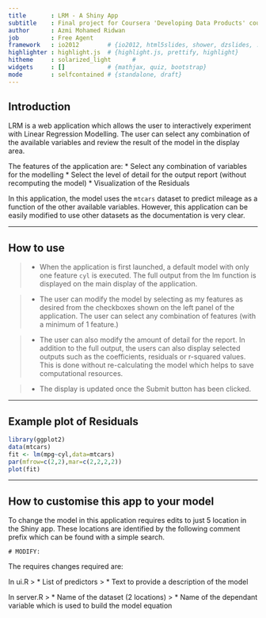```yaml
---
title       : LRM - A Shiny App
subtitle    : Final project for Coursera 'Developing Data Products' course 
author      : Azmi Mohamed Ridwan
job         : Free Agent
framework   : io2012        # {io2012, html5slides, shower, dzslides, ...}
highlighter : highlight.js  # {highlight.js, prettify, highlight}
hitheme     : solarized_light      # 
widgets     : []            # {mathjax, quiz, bootstrap}
mode        : selfcontained # {standalone, draft}
--- 
```


## Introduction

LRM is a web application which allows the user to interactively experiment with Linear Regression Modelling. The user can select any combination of the available variables and review the result of the model in the display area. 

The features of the application are:
* Select any combination of variables for the modelling
* Select the level of detail for the output report (without recomputing the model)
* Visualization of the Residuals

In this application, the model uses the `mtcars` dataset to predict mileage as a function of the other available variables. However, this application can be easily modified to use other datasets as the documentation is very clear.

--- 

## How to use

> * When the application is first launched, a default model with only one feature `cyl` is executed. The full output from the lm function is displayed on the main display of the application.

> * The user can modify the model by selecting as my features as desired from the checkboxes shown on the left panel of the application. The user can select any combination of features (with a minimum of 1 feature.)

> * The user can also modify the amount of detail for the report. In addition to the full output, the users can also display selected outputs such as the coefficients, residuals or r-squared values. This is done without re-calculating the model which helps to save computational resources.

> * The display is updated once the Submit button has been clicked.

---

## Example plot of Residuals

```r
library(ggplot2)
data(mtcars)
fit <- lm(mpg~cyl,data=mtcars)
par(mfrow=c(2,2),mar=c(2,2,2,2))
plot(fit)
```

---

## How to customise this app to your model

To change the model in this application requires edits to just 5 location in the Shiny app. These locations are identified by the following comment prefix which can be found with a simple search.
```
# MODIFY:
```
The requires changes required are:

In ui.R
> * List of predictors
> * Text to provide a description of the model 

In server.R
> * Name of the dataset (2 locations)
> * Name of the dependant variable which is used to build the model equation
